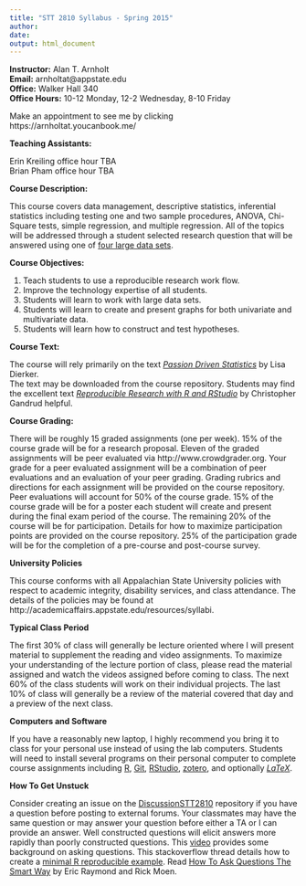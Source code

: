 ```yaml
---
title: "STT 2810 Syllabus - Spring 2015"
author: 
date: 
output: html_document
---
```



**Instructor:**  Alan T. Arnholt    
**Email:** arnholtat@appstate.edu    
**Office:** Walker Hall 340      
**Office Hours:** 10-12 Monday, 12-2 Wednesday, 8-10 Friday   

Make an appointment to see me by clicking https://arnholtat.youcanbook.me/

**Teaching Assistants:** 

Erin Kreiling office hour TBA   
Brian Pham office hour TBA

**Course Description:**  

This course covers data management, descriptive statistics,
inferential statistics including testing one and two sample procedures, ANOVA, 
Chi-Square tests, simple regression, and multiple regression.  All of the topics will be 
addressed through a student selected research question that will be answered 
using one of [four large data sets](http://www1.appstate.edu/~arnholta/classes/PDS/DATAandCODEBOOKS/).

**Course Objectives:**

1.  Teach students to use a reproducible research work flow.
2.  Improve the technology expertise of all students.
3.  Students will learn to work with large data sets.
4.  Students will learn to create and present graphs for both univariate and multivariate data.
5.  Students will learn how to construct and test hypotheses.

**Course Text:**

The course will rely primarily on the text [_Passion Driven Statistics_](https://github.com/STT2810-SP15/STT2810ClassRepoSP15/blob/master/Book/PDS-SPRING2015alanASU.pdf?raw=true)  by Lisa Dierker.  
The text may be downloaded from the course repository.  Students may find the excellent 
text [_Reproducible Research with R and RStudio_](http://christophergandrud.github.io/RepResR-RStudio/) by Christopher Gandrud helpful.

**Course Grading:**

There will be roughly 15 graded assignments (one per week). 15% of the course grade will be for a research proposal. Eleven of the graded assignments will be peer evaluated via http://www.crowdgrader.org.  Your grade for a peer evaluated assignment will be a combination of peer evaluations and an evaluation of your peer grading.  Grading rubrics and directions for each assignment will be provided on the course repository.  Peer evaluations will account for 50% of the course grade.  15% of the course grade will be for a poster each student will create and present during the final exam period of the course.  The remaining 20% of the course will be for participation.  Details for how to maximize participation points are provided on the course repository.  25% of the participation grade will be for the completion of a pre-course and post-course survey.     

**University Policies**

This course conforms with all Appalachian State University policies with respect to
academic integrity, disability services, and class attendance.  The details of the policies may be found at
http://academicaffairs.appstate.edu/resources/syllabi.

**Typical Class Period**

The first 30% of class will generally be lecture oriented where I will present material to supplement the reading and video assignments.  To maximize your understanding of the lecture portion of class, please read the material assigned and watch the videos assigned before coming to class.  The next 60% of the class students will work on their individual projects. The last 10% of class will generally be a review of the material covered that day and a preview of the next class.  

**Computers and Software**

If you have a reasonably new laptop, I highly recommend you bring it to class for your personal use instead of using the lab computers.  Students will need to install several programs on their personal computer to complete course assignments including [R](http://cran.r-project.org), [Git](http://git-scm.com/downloads), [RStudio](http://www.rstudio.com/products/rstudio/download/), [zotero](https://www.zotero.org), and optionally [$LaTeX$](http://www.ctan.org/starter).


**How To Get Unstuck**

Consider creating an issue on the [DiscussionSTT2810](https://github.com/STT2810-SP15/DiscussionSTT2810/issues) repository if you have a question before posting to external forums.  Your classmates may have the same question or may answer your question before either a TA or I can provide an answer.  Well constructed questions will elicit answers more rapidly than poorly constructed questions.  This [video](https://www.youtube.com/watch?v=ZFaWxxzouCY&list=PLjTlxb-wKvXNSDfcKPFH2gzHGyjpeCZmJ&index=3) provides some background on asking questions.  This stackoverflow thread details how to create a [minimal R reproducible example](http://stackoverflow.com/questions/5963269/how-to-make-a-great-r-reproducible-example/5963610#5963610). Read 
[How To Ask Questions The Smart Way](http://www.catb.org/~esr/faqs/smart-questions.html) by Eric Raymond and Rick Moen.
